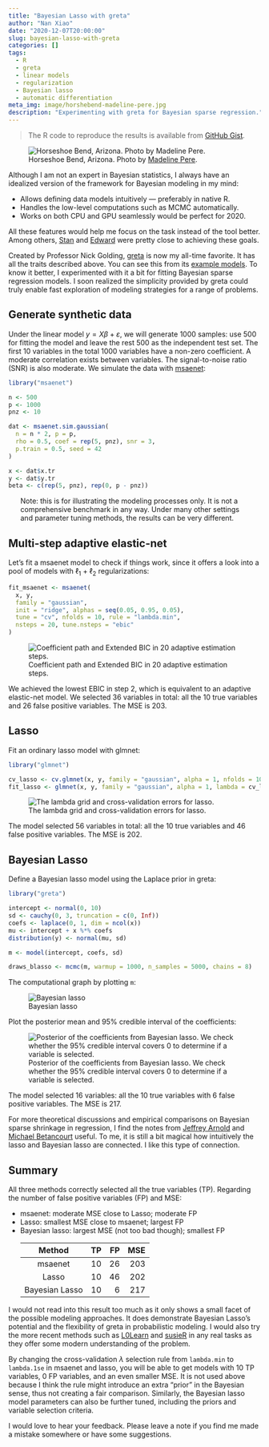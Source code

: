 ```yaml
---
title: "Bayesian Lasso with greta"
author: "Nan Xiao"
date: "2020-12-07T20:00:00"
slug: bayesian-lasso-with-greta
categories: []
tags:
  - R
  - greta
  - linear models
  - regularization
  - Bayesian lasso
  - automatic differentiation
meta_img: image/horshebend-madeline-pere.jpg
description: "Experimenting with greta for Bayesian sparse regression."
---
```


> The R code to reproduce the results is available from [GitHub Gist](https://gist.github.com/nanxstats/4b64f81aa258959bef6ca06572307298).

![Horseshoe Bend, Arizona. Photo by [Madeline Pere](https://unsplash.com/photos/_QouAO6pJxE).](/image/horshebend-madeline-pere.jpg)

Although I am not an expert in Bayesian statistics, I always have an idealized version of the framework for Bayesian modeling in my mind:

- Allows defining data models intuitively --- preferably in native R.
- Handles the low-level computations such as MCMC automatically.
- Works on both CPU and GPU seamlessly would be perfect for 2020.

All these features would help me focus on the task instead of the tool better. Among others, [Stan](https://mc-stan.org/) and [Edward](http://edwardlib.org/) were pretty close to achieving these goals.

Created by Professor Nick Golding, [greta](https://greta-stats.org/) is now my all-time favorite. It has all the traits described above. You can see this from its [example models](https://greta-stats.org/articles/example_models.html). To know it better, I experimented with it a bit for fitting Bayesian sparse regression models. I soon realized the simplicity provided by greta could truly enable fast exploration of modeling strategies for a range of problems.

## Generate synthetic data

Under the linear model $y = X \beta + \varepsilon$, we will generate 1000 samples: use 500 for fitting the model and leave the rest 500 as the independent test set. The first 10 variables in the total 1000 variables have a non-zero coefficient. A moderate correlation exists between variables. The signal-to-noise ratio (SNR) is also moderate. We simulate the data with [msaenet](https://nanx.me/msaenet/):

```r
library("msaenet")

n <- 500
p <- 1000
pnz <- 10

dat <- msaenet.sim.gaussian(
  n = n * 2, p = p,
  rho = 0.5, coef = rep(5, pnz), snr = 3,
  p.train = 0.5, seed = 42
)

x <- dat$x.tr
y <- dat$y.tr
beta <- c(rep(5, pnz), rep(0, p - pnz))
```

<div class="alert alert-info" role="alert", style="margin-left:1.5rem;margin-right:1.5rem">

Note: this is for illustrating the modeling processes only. It is not a comprehensive benchmark in any way. Under many other settings and parameter tuning methods, the results can be very different.

</div>

## Multi-step adaptive elastic-net

Let's fit a msaenet model to check if things work, since it offers a look into a pool of models with $\ell_1$ + $\ell_2$ regularizations:

```r
fit_msaenet <- msaenet(
  x, y,
  family = "gaussian",
  init = "ridge", alphas = seq(0.05, 0.95, 0.05),
  tune = "cv", nfolds = 10, rule = "lambda.min",
  nsteps = 20, tune.nsteps = "ebic"
)
```

![Coefficient path and Extended BIC in 20 adaptive estimation steps.](/image/greta-msaenet-coef.png)

We achieved the lowest EBIC in step 2, which is equivalent to an adaptive elastic-net model. We selected 36 variables in total: all the 10 true variables and 26 false positive variables. The MSE is 203.

## Lasso

Fit an ordinary lasso model with glmnet:

```r
library("glmnet")

cv_lasso <- cv.glmnet(x, y, family = "gaussian", alpha = 1, nfolds = 10)
fit_lasso <- glmnet(x, y, family = "gaussian", alpha = 1, lambda = cv_lasso$lambda.min)
```

![The lambda grid and cross-validation errors for lasso.](/image/greta-glmnet-cv.png)

The model selected 56 variables in total: all the 10 true variables and 46 false positive variables. The MSE is 202.

## Bayesian Lasso

Define a Bayesian lasso model using the Laplace prior in greta:

```r
library("greta")

intercept <- normal(0, 10)
sd <- cauchy(0, 3, truncation = c(0, Inf))
coefs <- laplace(0, 1, dim = ncol(x))
mu <- intercept + x %*% coefs
distribution(y) <- normal(mu, sd)

m <- model(intercept, coefs, sd)

draws_blasso <- mcmc(m, warmup = 1000, n_samples = 5000, chains = 8)
```

The computational graph by plotting `m`:

![Bayesian lasso](/image/greta-bayesian-lasso-graph.png)

Plot the posterior mean and 95% credible interval of the coefficients:

![Posterior of the coefficients from Bayesian lasso. We check whether the 95% credible interval covers 0 to determine if a variable is selected.](/image/greta-bayesian-lasso-coef.png)

The model selected 16 variables: all the 10 true variables with 6 false positive variables. The MSE is 217.

For more theoretical discussions and empirical comparisons on Bayesian sparse shrinkage in regression, I find the notes from [Jeffrey Arnold](https://jrnold.github.io/bayesian_notes/shrinkage-and-regularized-regression.html) and [Michael Betancourt](https://betanalpha.github.io/assets/case_studies/bayes_sparse_regression.html) useful. To me, it is still a bit magical how intuitively the lasso and Bayesian lasso are connected. I like this type of connection.

## Summary

All three methods correctly selected all the true variables (TP). Regarding the number of false positive variables (FP) and MSE:

- msaenet: moderate MSE close to Lasso; moderate FP
- Lasso: smallest MSE close to msaenet; largest FP
- Bayesian lasso: largest MSE (not too bad though); smallest FP

<div style="margin-left:1.5rem;margin-right:1.5rem;">
<table class="table table-hover">
<thead>
<tr>
<th style="text-align:center;"> Method </th>
<th style="text-align:right;"> TP </th>
<th style="text-align:right;"> FP </th>
<th style="text-align:right;"> MSE </th>
</tr>
</thead>
<tbody>
<tr>
<td style="text-align:center;"> msaenet </td>
<td style="text-align:right;"> 10 </td>
<td style="text-align:right;"> 26 </td>
<td style="text-align:right;"> 203 </td>
</tr>
<tr>
<td style="text-align:center;"> Lasso </td>
<td style="text-align:right;"> 10 </td>
<td style="text-align:right;"> 46 </td>
<td style="text-align:right;"> 202 </td>
</tr>
<tr>
<td style="text-align:center;"> Bayesian Lasso </td>
<td style="text-align:right;"> 10 </td>
<td style="text-align:right;"> 6 </td>
<td style="text-align:right;"> 217 </td>
</tr>
</tbody>
</table>
</div>

I would not read into this result too much as it only shows a small facet of the possible modeling approaches. It does demonstrate Bayesian Lasso's potential and the flexibility of greta in probabilistic modeling. I would also try the more recent methods such as [L0Learn](https://github.com/hazimehh/L0Learn) and [susieR](https://github.com/stephenslab/susieR) in any real tasks as they offer some modern understanding of the problem.

By changing the cross-validation $\lambda$ selection rule from `lambda.min` to `lambda.1se` in msaenet and lasso, you will be able to get models with 10 TP variables, 0 FP variables, and an even smaller MSE. It is not used above because I think the rule might introduce an extra "prior" in the Bayesian sense, thus not creating a fair comparison. Similarly, the Bayesian lasso model parameters can also be further tuned, including the priors and variable selection criteria.

I would love to hear your feedback. Please leave a note if you find me made a mistake somewhere or have some suggestions.
